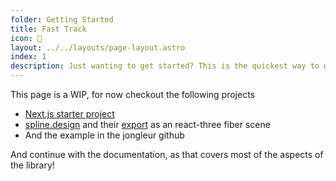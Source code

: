 ```yaml
---
folder: Getting Started
title: Fast Track
icon: 🚀 
layout: ../../layouts/page-layout.astro
index: 1
description: Just wanting to get started? This is the quickest way to get up and running!
---
```


This page is a WIP, for now checkout the following projects

- [Next.js starter project](https://github.com/pmndrs/react-three-next)
- [spline.design](https://spline.design/) and their [export](https://docs.spline.design/77c32288501a479fa8bc5e787f1e0878) as an react-three fiber scene
- And the example in the jongleur github

And continue with the documentation, as that covers most of the aspects of the library!
